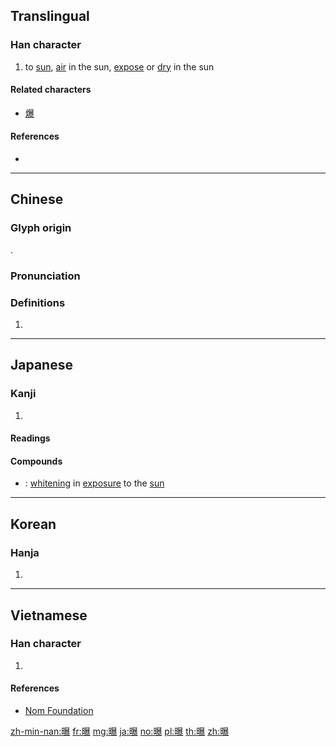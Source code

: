 {{character info/new}}
==Translingual==

===Han character===
{{Han char|rn=72|rad=日|as=15|sn=19|four=66032|canj=AATE|ids=⿰日暴}}

# to [[sun]], [[air]] in the sun, [[expose]] or [[dry]] in the sun

====Related characters====
* [[爆]]

====References====
* {{Han ref|kx=0501.180|dkj=14239|dj=0871.280|hdz=21540.130|uh=66DD|ud=26333|bh=C36E|bd=50030}}

----

==Chinese==
{{zh-forms}}

===Glyph origin===
{{Han etym}}
{{Han compound|日|暴|ls=psc|c1=s|t1=sun|c2=p}}.

===Pronunciation===
{{zh-pron
|m=pù
|c=buk6
|mn=pho̍k/qz,xm,zz:po̍k/pha̍k
|mn_note=pho̍k/po̍k - literary; pha̍k - vernacular
|mc=y
|oc=y
|ma=
|cat=v
}}

===Definitions===
{{zh-hanzi}}

# {{rfdef|lang=zh}}

----

==Japanese==

===Kanji===
{{ja-kanji|grade=|rs=日15}}

# {{defn|lang=ja|sort=日15}}

====Readings====
{{ja-readings|goon=[[ぼく]] (boku)|kanon=[[ほく]] (hoku)|kanyoon=[[ばく]] (baku)|kun=[[さら]] (sara), [[さらす]] (sarasu)}}

====Compounds====
{{der-top|Compounds}}
* {{ja-r|曝白|ばくはく}}: [[whitening]] in [[exposure]] to the [[sun]]
{{der-bottom}}

----

==Korean==

===Hanja===
{{ko-hanja|hangeul=[[포]], [[폭]]|eumhun=|rv=po, pok|mr=p'o, p'ok|y=pho, phok}}

# {{defn|lang=ko|sort=日15}}

----

==Vietnamese==

===Han character===
{{vi-readings|rs=日15|hanviet=bộc}}

# {{defn|lang=vi|sort=日15}}

====References====
* [http://nomfoundation.org/common/nom_details.php?codepoint=66dd Nom Foundation]

[[zh-min-nan:曝]]
[[fr:曝]]
[[mg:曝]]
[[ja:曝]]
[[no:曝]]
[[pl:曝]]
[[th:曝]]
[[zh:曝]]